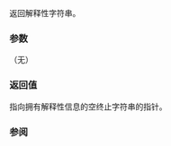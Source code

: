 {{cpp/error/system_error/title|what}}
{{cpp/error/system_error/navbar}}
{{ddcl | since=c++11 |
virtual const char* what() const noexcept;
}}

返回解释性字符串。

===参数===
（无）

===返回值===
指向拥有解释性信息的空终止字符串的指针。

===参阅===
{{dsc begin}}
{{dsc inc | cpp/error/system_error/dsc code}}
{{dsc end}}

{{langlinks|de|en|es|fr|it|ja|pt|ru}}